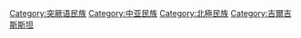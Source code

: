 {{Catmore}}

[[Category:突厥语民族|Category:突厥语民族]]
[[Category:中亚民族|Category:中亚民族]]
[[Category:北極民族|Category:北極民族]]
[[Category:吉爾吉斯斯坦|Category:吉爾吉斯斯坦]]